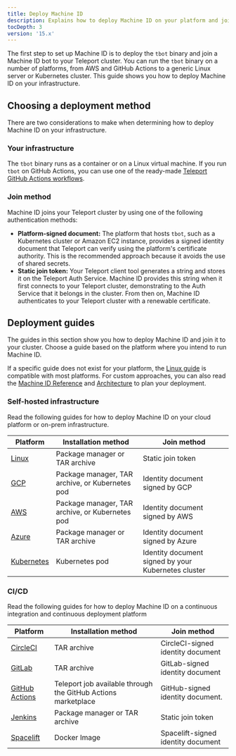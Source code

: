 ```yaml
---
title: Deploy Machine ID
description: Explains how to deploy Machine ID on your platform and join it to your Teleport cluster.
tocDepth: 3
version: '15.x'
---
```


The first step to set up Machine ID is to deploy the `tbot` binary and join a
Machine ID bot to your Teleport cluster. You can run the `tbot` binary on a
number of platforms, from AWS and GitHub Actions to a generic Linux server or
Kubernetes cluster. This guide shows you how to deploy Machine ID on your
infrastructure.

## Choosing a deployment method

There are two considerations to make when determining how to deploy Machine ID on
your infrastructure.

### Your infrastructure

The `tbot` binary runs as a container or on a Linux virtual machine. If you run
`tbot` on GitHub Actions, you can use one of the ready-made [Teleport GitHub
Actions workflows](https://github.com/teleport-actions).

### Join method

Machine ID joins your Teleport cluster by using one of the following
authentication methods:

- **Platform-signed document:** The platform that hosts `tbot`, such as a
  Kubernetes cluster or Amazon EC2 instance, provides a signed identity document
  that Teleport can verify using the platform's certificate authority. This is
  the recommended approach because it avoids the use of shared secrets.
- **Static join token:** Your Teleport client tool generates a string and stores
  it on the Teleport Auth Service. Machine ID provides this string when it first
  connects to your Teleport cluster, demonstrating to the Auth Service that it
  belongs in the cluster. From then on, Machine ID authenticates to your
  Teleport cluster with a renewable certificate.

## Deployment guides

The guides in this section show you how to deploy Machine ID and join it
to your cluster. Choose a guide based on the platform where you intend to run
Machine ID.

If a specific guide does not exist for your platform, the [Linux
guide](/docs/machine-id/deployment/linux) is compatible with most platforms. For
custom approaches, you can also read the [Machine ID Reference](/docs/machine-id/reference)
and [Architecture](/docs/machine-id/architecture) to plan your deployment.

### Self-hosted infrastructure

Read the following guides for how to deploy Machine ID on your cloud platform or
on-prem infrastructure.

| Platform                                             | Installation method                             | Join method                                         |
| ---------------------------------------------------- | ----------------------------------------------- | --------------------------------------------------- |
| [Linux](/docs/machine-id/deployment/linux)           | Package manager or TAR archive                  | Static join token                                   |
| [GCP](/docs/machine-id/deployment/gcp)               | Package manager, TAR archive, or Kubernetes pod | Identity document signed by GCP                     |
| [AWS](/docs/machine-id/deployment/aws)               | Package manager, TAR archive, or Kubernetes pod | Identity document signed by AWS                     |
| [Azure](/docs/machine-id/deployment/azure)           | Package manager or TAR archive                  | Identity document signed by Azure                   |
| [Kubernetes](/docs/machine-id/deployment/kubernetes) | Kubernetes pod                                  | Identity document signed by your Kubernetes cluster |

### CI/CD

Read the following guides for how to deploy Machine ID on a continuous
integration and continuous deployment platform

| Platform                                                     | Installation method                                           | Join method                        |
| ------------------------------------------------------------ | ------------------------------------------------------------- | ---------------------------------- |
| [CircleCI](/docs/machine-id/deployment/circleci)             | TAR archive                                                   | CircleCI-signed identity document  |
| [GitLab](/docs/machine-id/deployment/gitlab)                 | TAR archive                                                   | GitLab-signed identity document    |
| [GitHub Actions](/docs/machine-id/deployment/github-actions) | Teleport job available through the GitHub Actions marketplace | GitHub-signed identity document.   |
| [Jenkins](/docs/machine-id/deployment/jenkins)               | Package manager or TAR archive                                | Static join token                  |
| [Spacelift](/docs/machine-id/deployment/spacelift)           | Docker Image                                                  | Spacelift-signed identity document |
